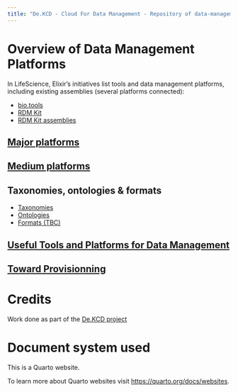 ```yaml
---
title: "De.KCD - Cloud For Data Management - Repository of data-management platforms"
---
```


# Overview of Data Management Platforms

In LifeScience, Elixir's initiatives list tools and data management platforms, including existing assemblies (several platforms connected):


* [bio.tools](https://bio.tools/)
* [RDM Kit](https://rdmkit.elixir-europe.org/national_resources)
* [RDM Kit assemblies](https://rdmkit.elixir-europe.org/tool_assembly)

## [Major platforms](pages\DataManagement_MajorPlatforms.html)

## [Medium platforms](pages\DataManagement_MediumPlatforms.html)

## Taxonomies, ontologies & formats

* [Taxonomies](pages/DataManagement_Taxonomies.html)
* [Ontologies](pages/DataManagement_Taxonomies.html)
* [Formats (TBC)](pages/formats.html)

## [Useful Tools and Platforms for Data Management](pages/DataManagement_UsefulToolsAndPlatforms.html)

## [Toward Provisionning](pages/TowardProvisionning.qmd)


# Credits

Work done as part of the [De.KCD project](https://datenkompetenz.cloud/)

# Document system used

This is a Quarto website.

To learn more about Quarto websites visit <https://quarto.org/docs/websites>.
